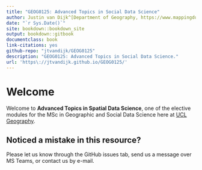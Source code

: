 ```yaml
--- 
title: "GEOG0125: Advanced Topics in Social Data Science"
author: Justin van Dijk^[Department of Geography, https://www.mappingdutchman.com/] and Stephen Law^[Department of Geography, https://www.geog.ucl.ac.uk/people/academic-staff/stephen-law]
date: "`r Sys.Date()`"
site: bookdown::bookdown_site
output: bookdown::gitbook
documentclass: book
link-citations: yes
github-repo: "jtvandijk/GEOG0125"
description: "GEOG0125: Advanced Topics in Social Data Science."
url: 'https\://jtvandijk.github.io/GEOG0125/'
---
```


# Welcome {-}

Welcome to **Advanced Topics in Spatial Data Science**, one of the elective modules for the MSc in Geographic and Social Data Science here at [UCL Geography](https://www.geog.ucl.ac.uk/).

## Noticed a mistake in this resource? {-}
Please let us know through the GitHub issues tab, send us a message over MS Teams, or contact us by e-mail.


<!--chapter:end:index.Rmd-->

